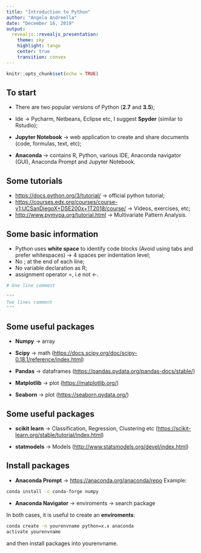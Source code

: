 ```yaml
---
title: "Introduction to Python"
author: "Angela Andreella"
date: "December 16, 2019"
output:
  revealjs::revealjs_presentation:
    theme: sky
    highlight: tango
    center: true
    transition: convex
---
```


```r
knitr::opts_chunk$set(echo = TRUE)
```

## **To start**

- There are two popular versions of Python (**2.7** and **3.5**);

- Ide $\rightarrow$ Pycharm, Netbeans, Eclipse etc, I suggest **Spyder** (similar to Rstudio);

- **Jupyter Notebook** $\rightarrow$ web application to create and share documents (code, formulas, text, etc);

- **Anaconda** $\rightarrow$ contains R, Python, various IDE, Anaconda navigator (GUI), Anaconda Prompt and Jupyter Notebook.

## **Some tutorials**

- <https://docs.python.org/3/tutorial/> $\rightarrow$ official python tutorial;
- <https://courses.edx.org/courses/course-v1:UCSanDiegoX+DSE200x+1T2018/course/> $\rightarrow$ Videos, exercises, etc;
- <http://www.pymvpa.org/tutorial.html> $\rightarrow$ Multivariate Pattern Analysis.

##  **Some basic information**

- Python uses **white space** to identify code blocks (Avoid using tabs and prefer whitespaces) $\rightarrow$ $4$ spaces per indentation level;
- No $;$ at the end of each line;
- No variable declaration as R;
- assignment operator $=$, i.e not <-.

```python
# One line comment

"""
Two lines comment
"""
```

## **Some useful packages**

- **Numpy** $\rightarrow$ array

- **Scipy** $\rightarrow$ math (<https://docs.scipy.org/doc/scipy-0.18.1/reference/index.html>)

- **Pandas** $\rightarrow$ dataframes (<https://pandas.pydata.org/pandas-docs/stable/>)

- **Matplotlib** $\rightarrow$ plot (<https://matplotlib.org/>)

- **Seaborn** $\rightarrow$ plot (<https://seaborn.pydata.org/>)




## **Some useful packages**

- **scikit learn** $\rightarrow$ Classification, Regression, Clustering etc (<https://scikit-learn.org/stable/tutorial/index.html>)

- **statmodels** $\rightarrow$ Models (<http://www.statsmodels.org/devel/index.html>)

## **Install packages**

- **Anaconda Prompt** $\rightarrow$ <https://anaconda.org/anaconda/repo>
  Example: 
```bash
conda install -c conda-forge numpy
```
  
- **Anaconda Navigator** $\rightarrow$ enviroments $\rightarrow$ search package

In both cases, it is useful to create an **enviroments**:

```bash
conda create -n yourenvname python=x.x anaconda
activate yourenvname
```

and then install packages into yourenvname.
